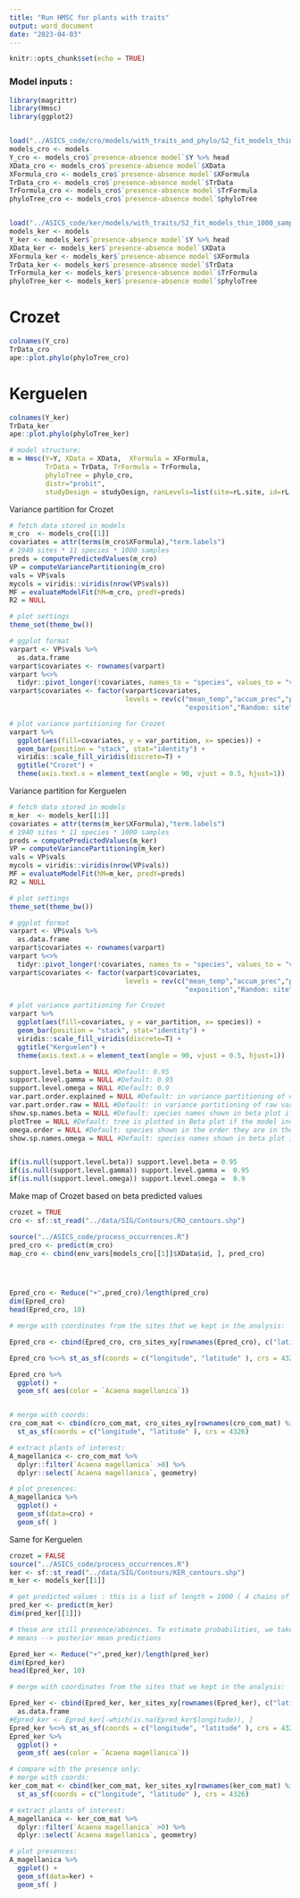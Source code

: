 ---
title: "Run HMSC for plants with traits"
output: word_document
date: "2023-04-03"
---
```{r setup, include=FALSE}
knitr::opts_chunk$set(echo = TRUE)
```

### Model inputs :

```{r, echo=FALSE}
library(magrittr)
library(Hmsc)
library(ggplot2)


load("../ASICS_code/cro/models/with_traits_and_phylo/S2_fit_models_thin_1000_samples_250_chains_4.Rdata")
models_cro <- models
Y_cro <- models_cro$`presence-absence model`$Y %>% head
XData_cro <- models_cro$`presence-absence model`$XData
XFormula_cro <- models_cro$`presence-absence model`$XFormula
TrData_cro <- models_cro$`presence-absence model`$TrData
TrFormula_cro <- models_cro$`presence-absence model`$TrFormula
phyloTree_cro <- models_cro$`presence-absence model`$phyloTree


load("../ASICS_code/ker/models/with_traits/S2_fit_models_thin_1000_samples_250_chains_4.Rdata")
models_ker <- models
Y_ker <- models_ker$`presence-absence model`$Y %>% head
XData_ker <- models_ker$`presence-absence model`$XData
XFormula_ker <- models_ker$`presence-absence model`$XFormula
TrData_ker <- models_ker$`presence-absence model`$TrData
TrFormula_ker <- models_ker$`presence-absence model`$TrFormula
phyloTree_ker <- models_ker$`presence-absence model`$phyloTree

```


# Crozet
```{r}
colnames(Y_cro)
TrData_cro
ape::plot.phylo(phyloTree_cro)

```


# Kerguelen
```{r}
colnames(Y_ker)
TrData_ker
ape::plot.phylo(phyloTree_ker)

```

```{r, eval=FALSE}
# model structure:
m = Hmsc(Y=Y, XData = XData,  XFormula = XFormula,
         TrData = TrData, TrFormula = TrFormula,
         phyloTree = phylo_cro,
         distr="probit",
         studyDesign = studyDesign, ranLevels=list(site=rL.site, id=rL.id))

```


Variance partition for Crozet
```{r, echo=FALSE}

# fetch data stored in models
m_cro  <- models_cro[[1]]
covariates = attr(terms(m_cro$XFormula),"term.labels")
# 1940 sites * 11 species * 1000 samples
preds = computePredictedValues(m_cro)
VP = computeVariancePartitioning(m_cro)
vals = VP$vals
mycols = viridis::viridis(nrow(VP$vals))
MF = evaluateModelFit(hM=m_cro, predY=preds)
R2 = NULL

# plot settings      
theme_set(theme_bw())

# ggplot format
varpart <- VP$vals %>%
  as.data.frame 
varpart$covariates <- rownames(varpart)
varpart %<>% 
  tidyr::pivot_longer(!covariates, names_to = "species", values_to = "var_partition")
varpart$covariates <- factor(varpart$covariates, 
                             levels = rev(c("mean_temp","accum_prec","pente",
                                            "exposition","Random: site" ,"Random: id")))

# plot variance partitioning for Crozet
varpart %>%
  ggplot(aes(fill=covariates, y = var_partition, x= species)) + 
  geom_bar(position = "stack", stat="identity") +
  viridis::scale_fill_viridis(discrete=T) + 
  ggtitle("Crozet") +
  theme(axis.text.x = element_text(angle = 90, vjust = 0.5, hjust=1))


```


Variance partition for Kerguelen
```{r, echo=FALSE}

# fetch data stored in models
m_ker  <- models_ker[[1]]
covariates = attr(terms(m_ker$XFormula),"term.labels")
# 1940 sites * 11 species * 1000 samples
preds = computePredictedValues(m_ker)
VP = computeVariancePartitioning(m_ker)
vals = VP$vals
mycols = viridis::viridis(nrow(VP$vals))
MF = evaluateModelFit(hM=m_ker, predY=preds)
R2 = NULL

# plot settings      
theme_set(theme_bw())

# ggplot format
varpart <- VP$vals %>%
  as.data.frame 
varpart$covariates <- rownames(varpart)
varpart %<>% 
  tidyr::pivot_longer(!covariates, names_to = "species", values_to = "var_partition")
varpart$covariates <- factor(varpart$covariates, 
                             levels = rev(c("mean_temp","accum_prec","pente",
                                            "exposition","Random: site" ,"Random: id")))

# plot variance partitioning for Crozet
varpart %>%
  ggplot(aes(fill=covariates, y = var_partition, x= species)) + 
  geom_bar(position = "stack", stat="identity") +
  viridis::scale_fill_viridis(discrete=T) + 
  ggtitle("Kerguelen") +
  theme(axis.text.x = element_text(angle = 90, vjust = 0.5, hjust=1))


```

```{r, echo=FALSE}
support.level.beta = NULL #Default: 0.95
support.level.gamma = NULL #Default: 0.95
support.level.omega = NULL #Default: 0.9
var.part.order.explained = NULL #Default: in variance partitioning of explained variance, species are shown in the order they are in the model
var.part.order.raw = NULL #Default: in variance partitioning of raw variance, species are shown in the order they are in the model
show.sp.names.beta = NULL #Default: species names shown in beta plot if there are at most 30 species and no phylogeny
plotTree = NULL #Default: tree is plotted in Beta plot if the model includes it
omega.order = NULL #Default: species shown in the order they are in the model
show.sp.names.omega = NULL #Default: species names shown in beta plot if there are at most 30 species


if(is.null(support.level.beta)) support.level.beta = 0.95
if(is.null(support.level.gamma)) support.level.gamma =  0.95
if(is.null(support.level.omega)) support.level.omega =  0.9

```


Make map of Crozet based on beta predicted values

```{r}
crozet = TRUE
cro <- sf::st_read("../data/SIG/Contours/CRO_contours.shp")

source("../ASICS_code/process_occurrences.R")
pred_cro <- predict(m_cro)
map_cro <- cbind(env_vars[models_cro[[1]]$XData$id, ], pred_cro)




Epred_cro <- Reduce("+",pred_cro)/length(pred_cro)
dim(Epred_cro)
head(Epred_cro, 10)

# merge with coordinates from the sites that we kept in the analysis:

Epred_cro <- cbind(Epred_cro, cro_sites_xy[rownames(Epred_cro), c("latitude", "longitude")])

Epred_cro %<>% st_as_sf(coords = c("longitude", "latitude" ), crs = 4326)

Epred_cro %>%
  ggplot() +
  geom_sf( aes(color = `Acaena magellanica`)) 


# merge with coords:
cro_com_mat <- cbind(cro_com_mat, cro_sites_xy[rownames(cro_com_mat) %in% cro_sites_xy$numero_observation, c("latitude", "longitude")]) %>%
  st_as_sf(coords = c("longitude", "latitude" ), crs = 4326)

# extract plants of interest:
A_magellanica <- cro_com_mat %>%
  dplyr::filter(`Acaena magellanica` >0) %>%
  dplyr::select(`Acaena magellanica`, geometry)

# plot presences:
A_magellanica %>%
  ggplot() +
  geom_sf(data=cro) +
  geom_sf( ) 


```


Same for Kerguelen


```{r}

crozet = FALSE
source("../ASICS_code/process_occurrences.R")
ker <- sf::st_read("../data/SIG/Contours/KER_contours.shp")
m_ker <- models_ker[[1]]

# get predicted values : this is a list of length = 1000 ( 4 chains of 250 samples) 
pred_ker <- predict(m_ker)
dim(pred_ker[[1]])

# these are still presence/absences. To estimate probabilities, we take the 
# means --> posterior mean predictions

Epred_ker <- Reduce("+",pred_ker)/length(pred_ker)
dim(Epred_ker)
head(Epred_ker, 10)

# merge with coordinates from the sites that we kept in the analysis:

Epred_ker <- cbind(Epred_ker, ker_sites_xy[rownames(Epred_ker), c("latitude", "longitude")]) %>%
  as.data.frame
#Epred_ker <- Epred_ker[-which(is.na(Epred_ker$longitude)), ]
Epred_ker %<>% st_as_sf(coords = c("longitude", "latitude" ), crs = 4326)
Epred_ker %>%
  ggplot() +
  geom_sf( aes(color = `Acaena magellanica`)) 

# compare with the presence only:
# merge with coords:
ker_com_mat <- cbind(ker_com_mat, ker_sites_xy[rownames(ker_com_mat) %in% ker_sites_xy$numero_observation, c("latitude", "longitude")]) %>%
  st_as_sf(coords = c("longitude", "latitude" ), crs = 4326)

# extract plants of interest:
A_magellanica <- ker_com_mat %>%
  dplyr::filter(`Acaena magellanica` >0) %>%
  dplyr::select(`Acaena magellanica`, geometry)

# plot presences:
A_magellanica %>%
  ggplot() +
  geom_sf(data=ker) +
  geom_sf( )



```
